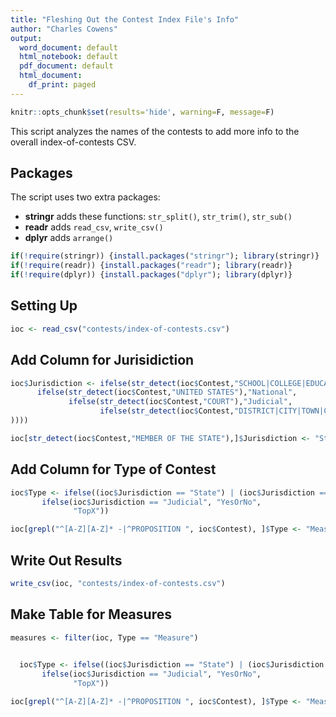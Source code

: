 ```yaml
---
title: "Fleshing Out the Contest Index File's Info"
author: "Charles Cowens"
output:
  word_document: default
  html_notebook: default
  pdf_document: default
  html_document:
    df_print: paged
---
```



```r
knitr::opts_chunk$set(results='hide', warning=F, message=F)
```

This script analyzes the names of the contests to add more info to the overall index-of-contests CSV.  

## Packages  

The script uses two extra packages:

* **stringr** adds these functions: `str_split()`, `str_trim()`, `str_sub()`  
* **readr** adds `read_csv`, `write_csv()`  
* **dplyr** adds `arrange()`

```r
if(!require(stringr)) {install.packages("stringr"); library(stringr)} 
if(!require(readr)) {install.packages("readr"); library(readr)} 
if(!require(dplyr)) {install.packages("dplyr"); library(dplyr)} 
```

## Setting Up

```r
ioc <- read_csv("contests/index-of-contests.csv")
```

## Add Column for Jurisidiction

```r
ioc$Jurisdiction <- ifelse(str_detect(ioc$Contest,"SCHOOL|COLLEGE|EDUCATION"),"School",
      ifelse(str_detect(ioc$Contest,"UNITED STATES"),"National",
             ifelse(str_detect(ioc$Contest,"COURT"),"Judicial",
                    ifelse(str_detect(ioc$Contest,"DISTRICT|CITY|TOWN|COMMUNITY|COUNTY"), "Other Local", "State"
))))

ioc[str_detect(ioc$Contest,"MEMBER OF THE STATE"),]$Jurisdiction <- "State" 
```

## Add Column for Type of Contest

```r

ioc$Type <- ifelse((ioc$Jurisdiction == "State") | (ioc$Jurisdiction == "National"), "OneFromTopTwo", 
       ifelse(ioc$Jurisdiction == "Judicial", "YesOrNo",
              "TopX"))

ioc[grepl("^[A-Z][A-Z]* -|^PROPOSITION ", ioc$Contest), ]$Type <- "Measure"

```

## Write Out Results

```r
write_csv(ioc, "contests/index-of-contests.csv")
```

## Make Table for Measures

```r

measures <- filter(ioc, Type == "Measure")

  
  ioc$Type <- ifelse((ioc$Jurisdiction == "State") | (ioc$Jurisdiction == "National"), "OneFromTopTwo", 
       ifelse(ioc$Jurisdiction == "Judicial", "YesOrNo",
              "TopX"))

ioc[grepl("^[A-Z][A-Z]* -|^PROPOSITION ", ioc$Contest), ]$Type <- "Measure"

```

